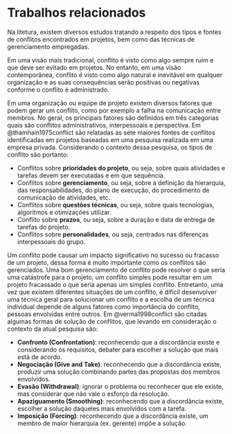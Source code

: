 # Trabalhos relacionados

Na litetura, existem diversos estudos tratando a respeito dos tipos e fontes de conflitos encontrados em projetos, bem como das técnicas de gerenciamento empregadas.

Em uma visão mais tradicional, conflito é visto como algo sempre ruim e que deve ser evitado em projetos. No entanto, em uma visão contemporânea, conflito é visto como algo natural e inevitável em qualquer organização e as suas consequências serão positivas ou negativas conforme o conflito é administrado.

Em uma organização ou equipe de projeto existem diversos fatores que podem gerar um conflito, como por exemplo a falha na comunicação entre membros. No geral, os principais fatores são definidos em três categorias quais são conflitos administrativos, interpessoais e perspectiva. Em @thamhain1975conflict são relatadas as sete maiores fontes de conflitos identificadas em projetos baseadas em uma pesquisa realizada em uma empresa privada. Considerando o contexto dessa pesquisa, os tipos de conflito são portanto:

* Conflitos sobre **prioridades do projeto**, ou seja, sobre quais atividades e tarefas devem ser executadas e em que sequência.
* Conflitos sobre **gerenciamento**, ou seja, sobre a definição da hierarquia, das responsabilidades, do plano de execução, do procedimento de comunicação de atividades, etc.
* Conflitos sobre **questões técnicas**, ou seja, sobre quais tecnologias, algoritmos e otimizações utilizar.
* Conflito sobre **prazos**, ou seja, sobre a duração e data de entrega de tarefas do projeto.
* Conflitos sobre **personalidades**, ou seja, centrados nas diferenças interpessoais do grupo.

Um conflito pode causar um impacto significativo no sucesso ou fracasso de um projeto, dessa forma é muito importante como os conflitos são gerenciados. Uma bom gerenciamento de conflito pode resolver o que seria uma catástrofe para o projeto, um conflito simples pode resultar em um projeto fracassado o que seria apenas um simples conflito. Entretanto, uma vez que existem diferentes situações de um conflito, é difícil desenvolver uma técnica geral para solucionar um conflito e a escolha de um técnica individual depende de alguns fatores como importância do conflito, pessoas envolvidas entre outros. Em @verma1998conflict são citadas algumas formas de solução de conflitos, que levando em consideração o contexto da atual pesquisa são:

* **Confronto (Confrontation)**: reconhecendo que a discordância existe e considerando os requisitos, debater para escolher a solução que mais está de acordo.
* **Negociação (Give and Take)**: reconhecendo que a discordância existe, produzir uma solução combinando partes das propostas dos membros envolvidos.
* **Evasão (Withdrawal)**: ignorar o problema ou reconhecer que ele existe, mas considerar que não vale o esforço da resolução.
* **Apaziguamento (Smoothing)**: reconhecendo que a discordância existe, escolher a solução daqueles mais envolvidos com a tarefa.
* **Imposição (Forcing)**: reconhecendo que a discordância existe, um membro de maior hierarquia (ex. gerente) impõe a solução.
